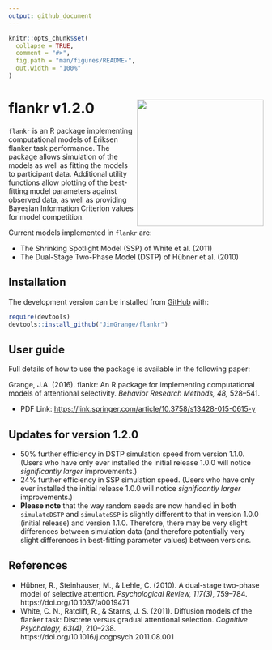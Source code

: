 ```yaml
---
output: github_document
---
```


<!-- README.md is generated from README.Rmd. Please edit that file -->

```r
knitr::opts_chunk$set(
  collapse = TRUE,
  comment = "#>",
  fig.path = "man/figures/README-",
  out.width = "100%"
)
```

# flankr v1.2.0 <a><img src='images/logo.png' align="right" height="250"/></a>

$\texttt{flankr}$ is an R package implementing computational models of Eriksen flanker task performance. The package allows simulation of the models as well as fitting the models to participant data. Additional utility functions allow plotting of the best-fitting model parameters against observed data, as well as providing Bayesian Information Criterion values for model competition. 

Current models implemented in $\texttt{flankr}$ are:

* The Shrinking Spotlight Model (SSP) of White et al. (2011)
* The Dual-Stage Two-Phase Model (DSTP) of Hübner et al. (2010) 

## Installation
The development version can be installed from [GitHub](https://github.com/) with:

``` r
require(devtools)
devtools::install_github("JimGrange/flankr")
```

## User guide
Full details of how to use the package is available in the following paper:

Grange, J.A. (2016). flankr: An R package for implementing computational models of attentional selectivity. *Behavior Research Methods, 48,* 528–541.

* PDF Link: [https://link.springer.com/article/10.3758/s13428-015-0615-y](https://link.springer.com/article/10.3758/s13428-015-0615-y)

## Updates for version 1.2.0
* 50% further efficiency in DSTP simulation speed from version 1.1.0. (Users who have only ever installed the initial release 1.0.0 will notice *significantly larger* improvements.)
* 24% further efficiency in SSP simulation speed. (Users who have only ever installed the initial release 1.0.0 will notice *significantly larger* improvements.)
* **Please note** that the way random seeds are now handled in both $\texttt{simulateDSTP}$ and $\texttt{simulateSSP}$ is slightly different to that in version 1.0.0 (initial release) and version 1.1.0. Therefore, there may be very slight differences between simulation data (and therefore potentially very slight differences in best-fitting parameter values) between versions.


## References
* Hübner, R., Steinhauser, M., & Lehle, C. (2010). A dual-stage two-phase model of selective attention. *Psychological Review, 117(3)*, 759–784. https://doi.org/10.1037/a0019471
* White, C. N., Ratcliff, R., & Starns, J. S. (2011). Diffusion models of the flanker task: Discrete versus gradual attentional selection. *Cognitive Psychology, 63(4)*, 210–238. https://doi.org/10.1016/j.cogpsych.2011.08.001

